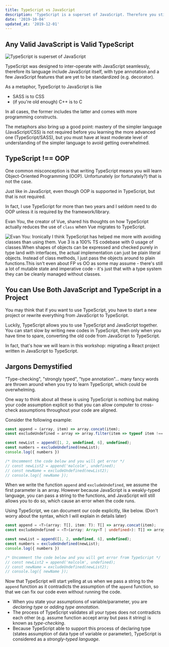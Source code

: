 ```yaml
---
title: TypeScript vs JavaScript
description: 'TypeScript is a superset of JavaScript. Therefore you still need to learn JavaScript when you write TypeScript.'
date: '2019-10-04'
updated_at: '2019-12-01'
---
```


## Any Valid JavaScript is Valid TypeScript

![TypeScript is superset of JavaScript](ts-js-venn.png)

TypeScript was designed to inter-operate with JavaScript seamlessly, therefore its language include JavaScript itself, with type annotation and a few JavaScript features that are yet to be standardized (e.g. decorator).

As a metaphor, TypeScript to JavaScript is like

- SASS is to CSS
- (if you're old enough) C++ is to C

In all cases, the former includes the latter and comes with more programming constructs.

<aside>

The metaphors also bring up a good point: mastery of the simpler language (JavaScript/CSS) is not required before you learning the more advanced one (TypeScript/SASS), but you must have at least moderate level of understanding of the simpler language to avoid getting overwhelmed.

</aside>

## TypeScript !== OOP

One common misconception is that writing TypeScript means you will learn Object-Oriented Programming (OOP). Unfortunately (or fortunately?) that is not the case.

Just like in JavaScript, even though OOP is supported in TypeScript, but that is not required.

In fact, I use TypeScript for more than two years and I seldom need to do OOP unless it is required by the framework/library.

<aside>

Evan You, the creator of Vue, shared his thoughts on how TypeScript actually reduces the use of `class` when Vue migrates to TypeScript.

![Evan You: Ironically I think TypeScript has helped me more with avoiding classes than using them. Vue 3 is a 100% TS codebase with 0 usage of classes.When shapes of objects can be expressed and checked purely in type land with interfaces, the actual implementation can just be plain literal objects. Instead of class methods, I just pass the objects around to plain functions.This isn't even about FP vs OO as some may assume - there's still a lot of mutable state and imperative code - it's just that with a type system they can be cleanly managed without classes.](evan-you-comments-on-typescript.png)

</aside>

## You can Use Both JavaScript and TypeScript in a Project

You may think that if you want to use TypeScript, you have to start a new project or rewrite everything from JavaScript to TypeScript.

Luckily, TypeScript allows you to use TypeScript and JavaScript together. You can start slow by writing new codes in TypeScript, then only when you have time to spare, converting the old code from JavaScript to TypeScript.

In fact, that's how we will learn in this workshop: migrating a React project written in JavaScript to TypeScript.

## Jargons Demystified

"Type-checking", "strongly typed", "type annotation"... many fancy words are thrown around when you try to learn TypeScript, which could be overwhelming.

One way to think about all these is using TypeScript is nothing but making your code assumption explicit so that you can allow computer to cross-check assumptions throughout your code are aligned.

Consider the following example:

```js live
const append = (array, item) => array.concat(item);
const excludeUndefined = array => array.filter(item => typeof item !== 'undefined');

const newList = append([1, 2, undefined, 6], undefined);
const numbers = excludeUndefined(newList);
console.log({ numbers })

/* Uncomment the code below and you will get error */
// const newList2 = append('malcolm', undefined);
// const newName = excludeUndefined(newList2);
// console.log({ newName });
```

When we write the function `append` and `excludeUndefined`, we assume the first parameter is an array. However because JavaScript is a weakly-typed language, you can pass a string to the functions, and JavaScript will still allows you to do so, which cause an error when the code runs.

Using TypeScript, we can document our code explicitly, like below. (Don't worry about the syntax, which I will explain in details later)

```ts live
const append = <T>(array: T[], item: T): T[] => array.concat(item);
const excludeUndefined = <T>(array: Array<T | undefined>): T[] => array.filter(item => typeof item !== 'undefined');

const newList = append([1, 2, undefined, 6], undefined);
const numbers = excludeUndefined(newList);
console.log({ numbers })

/* Uncomment the code below and you will get error from TypeScript */
// const newList2 = append('malcolm', undefined);
// const newName = excludeUndefined(newList2);
// console.log({ newName });
```

Now that TypeScript will start yelling at us when we pass a string to the `append` function as it contradicts the assumption of the `append` function, so that we can fix our code even without running the code.

- When you state your assumptions of variable/parameter, you are *declaring type* or *adding type annotation*.
- The process of TypeScript validates all your types does not contradicts each other (e.g. assume function accept array but pass it string) is known as *type-checking*.
- Because TypeScript able to support this process of declaring type (states assumption of data type of variable or parameter), TypeScript is considered as a *strongly-typed language*.